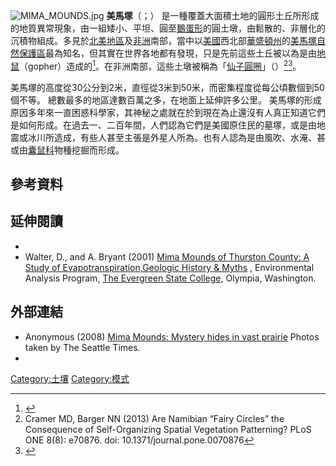 {{coord|46.898560|-123.05048|display=title}}
[[File:MIMA_MOUNDS.jpg|thumb]]
'''美馬塚'''（{{lang-en|'''Mima mounds'''}}；{{IPAc-en|ˈ|m|aɪ|m|ə}}）
是一種覆蓋大面積土地的圓形土丘所形成的地質異常現象，由一組矮小、平坦、圓至[[鵝蛋形|鵝蛋形]]的圓土墩，由鬆散的、非層化的沉積物組成。多見於[[北美地區|北美地區]]及[[非洲|非洲]]南部，當中以[[美國|美國]]西北部[[華盛頓州|華盛頓州]]的[[美馬塚自然保護區|美馬塚自然保護區]]最為知名，但其實在世界各地都有發現，只是先前這些土丘被以為是由[[地鼠|地鼠]]（gopher）造成的<ref name=BBC>{{cite web | author=Morelle, Rebecca | title='Digital gophers' solve Mima mound mystery | url=http://www.bbc.co.uk/news/science-environment-25259133 | publisher=BBC | accessdate=9 December 2013 | archive-date=2014-12-30 | archive-url=https://web.archive.org/web/20141230124639/http://www.bbc.co.uk/news/science-environment-25259133 | dead-url=no }}</ref>。在非洲南部，這些土墩被稱為「[[仙女圈|仙子圓圈]]」（{{lang|en|fairy circles}}）<ref>Cramer MD, Barger NN (2013) Are Namibian “Fairy Circles” the Consequence of Self-Organizing Spatial Vegetation Patterning? PLoS ONE 8(8): e70876. doi: 10.1371/journal.pone.0070876</ref><ref name="BurnhamJohnson2012">{{cite book |author1=Jennifer L. Horwath Burnham |author2=Donald Lee Johnson |title=Mima Mounds: The Case for Polygenesis and Bioturbation |url=http://books.google.com/books?id=Xz5BMqTxYJkC&pg=PA7 0 |date=1 January 2012 |publisher=Geological Society of America |isbn=978-0-8137-2490-4 |pages=70– |access-date=2014-12-18 |archive-date=2014-07-09 |archive-url=https://web.archive.org/web/20140709025155/http://books.google.com/books?id=Xz5BMqTxYJkC&pg=PA7 |dead-url=no }}</ref>。

美馬塚的高度從30公分到2米，直徑從3米到50米，而密集程度從每公頃數個到50個不等。
總數最多的地區達數百萬之多，在地面上延伸許多公里。
美馬塚的形成原因多年來一直困惑科學家，其神秘之處就在於到現在為止還沒有人真正知道它們是如何形成。在過去一、二百年間，人們認為它們是美國原住民的墓塚，或是由地震或冰川所造成，有些人甚至主張是外星人所為。也有人認為是由風吹、水淹、甚或由[[囊鼠科|囊鼠科]]物種挖掘而形成。

==參考資料==
{{reflist|33em}}

==延伸閱讀==
*{{cite book|ISBN=|url=http://www.geosociety.org/bookstore/default.asp?oID=0&catID=9&pID=SPE490|title=Mima Mounds: The Case for Polygenesis and Bioturbation|editor=Burnham, L.H., and Johnson, Donald L.|year=2012|publisher=The Geological Society of America|access-date=2014-12-18|archive-url=https://web.archive.org/web/20130525101046/http://geosociety.org/bookstore/default.asp?oID=0&catID=9&pID=SPE490|archive-date=2013-05-25|dead-url=yes}}
*Walter, D., and A. Bryant (2001) [http://archives.evergreen.edu/webpages/curricular/2000-2001/ENVANA/Mima%20Mounds/HOME.HTM Mima Mounds of Thurston County: A Study of Evapotranspiration,Geologic History & Myths] {{Wayback|url=http://archives.evergreen.edu/webpages/curricular/2000-2001/ENVANA/Mima%20Mounds/HOME.HTM |date=20130912052935 }}, Environmental Analysis Program, [[The_Evergreen_State_College|The Evergreen State College]], Olympia, Washington.

==外部連結==
*Anonymous (2008) [http://seattletimes.nwsource.com/ABPub/zoom/html/2008035380.html Mima Mounds: Mystery hides in vast prairie] {{Wayback|url=http://seattletimes.nwsource.com/ABPub/zoom/html/2008035380.html |date=20120812003119 }} Photos taken by The Seattle Times.
* {{cite web |url=https://www.facebook.com/3.planet.3/posts/743466949039780 |title=美馬塚 |work=[https://www.facebook.com/3.planet.3/ 第三行星神秘事件] |date=2014-12-18 |accessdate=2014-12-18 |language=zh-hant }}

[[Category:土壤|Category:土壤]]
[[Category:模式|Category:模式]]